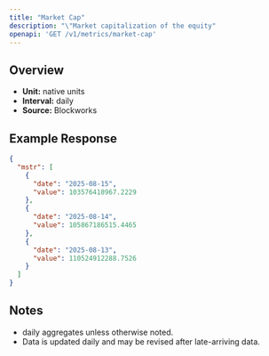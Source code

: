 ```yaml
---
title: "Market Cap"
description: "\"Market capitalization of the equity"
openapi: 'GET /v1/metrics/market-cap'
---
```


## Overview

- **Unit:** native units
- **Interval:** daily
- **Source:** Blockworks

## Example Response

```json
{
  "mstr": [
    {
      "date": "2025-08-15",
      "value": 103576418967.2229
    },
    {
      "date": "2025-08-14",
      "value": 105867186515.4465
    },
    {
      "date": "2025-08-13",
      "value": 110524912288.7526
    }
  ]
}
```

## Notes
- daily aggregates unless otherwise noted.
- Data is updated daily and may be revised after late-arriving data.
